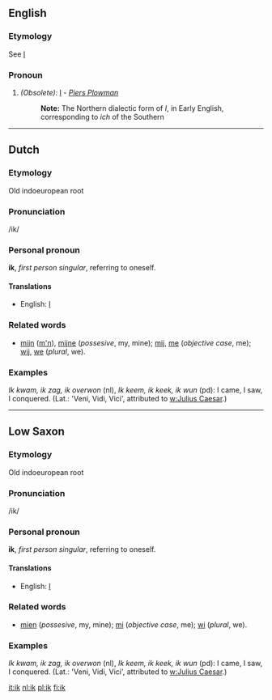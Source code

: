 ==English==
===Etymology===
See [[I]]
===Pronoun===
#''(Obsolete):'' [[I]] - ''[[Piers Plowman]]''
#:'''Note:''' The Northern dialectic form of ''I'', in Early English, corresponding to ''ich'' of the Southern

----
== Dutch ==
=== Etymology ===
Old indoeuropean root

=== Pronunciation ===
/ik/

===Personal pronoun===
'''ik''', ''first person singular'', referring to oneself.

==== Translations ====
* English: [[I]]

===Related words===
* [[mijn]] ([[m'n]]), [[mijne]] (''possesive'', my, mine); [[mij]], [[me]] (''objective case'', me); [[wij]], [[we]] (''plural'', we).

=== Examples ===

''Ik kwam, ik zag, ik overwon'' (nl), ''Ik keem, ik keek, ik wun'' (pd): I came, I saw, I conquered. (Lat.: 'Veni, Vidi, Vici', attributed to [[w:Julius Caesar]].)

----
==Low Saxon ==

=== Etymology ===
Old indoeuropean root

=== Pronunciation ===
/ik/

===Personal pronoun===
'''ik''', ''first person singular'', referring to oneself.

==== Translations ====
* English: [[I]]

===Related words===
* [[mien]] (''possesive'', my, mine); [[mi]] (''objective case'', me); [[wi]] (''plural'', we).

=== Examples ===

''Ik kwam, ik zag, ik overwon'' (nl), ''Ik keem, ik keek, ik wun'' (pd): I came, I saw, I conquered. (Lat.: 'Veni, Vidi, Vici', attributed to [[w:Julius Caesar]].)

[[it:ik]]
[[nl:ik]]
[[pl:ik]]
[[fi:ik]]